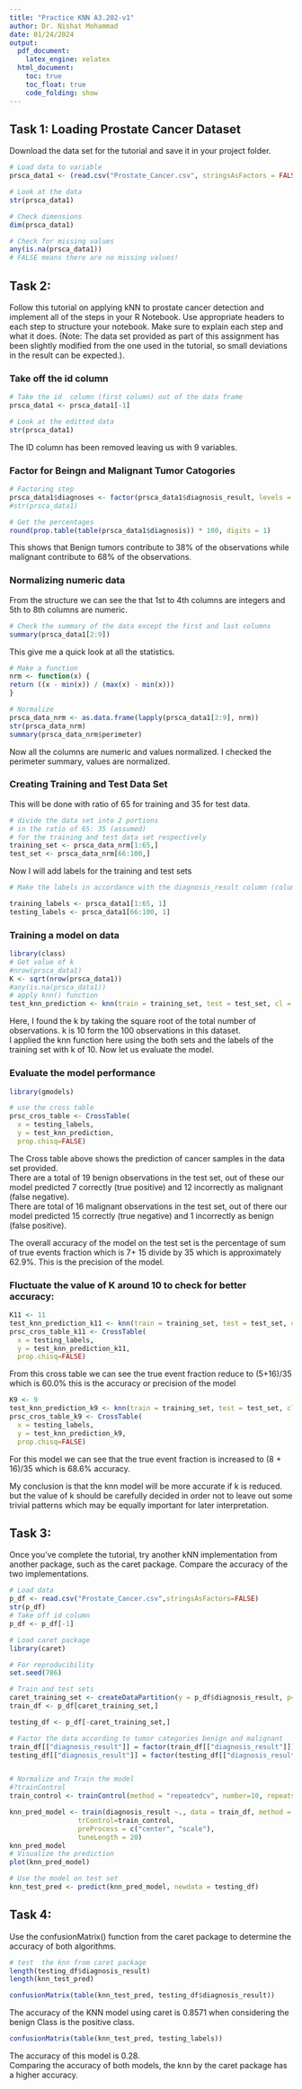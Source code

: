 ```yaml
---
title: "Practice KNN A3.202-v1"
author: Dr. Nishat Mohammad
date: 01/24/2024
output:
  pdf_document:
    latex_engine: xelatex
  html_document:
    toc: true
    toc_float: true
    code_folding: show
---
```


## Task 1: Loading Prostate Cancer Dataset
Download the data set for the tutorial and save it in your project folder.  

```r
# Load data to variable
prsca_data1 <- (read.csv("Prostate_Cancer.csv", stringsAsFactors = FALSE))

# Look at the data
str(prsca_data1)

# Check dimensions
dim(prsca_data1)

# Check for missing values
any(is.na(prsca_data1))
# FALSE means there are no missing values!

```
## Task 2:
Follow this tutorial on applying kNN to prostate cancer detection and implement all of the steps in your R Notebook. Use appropriate headers to each step to structure your notebook. Make sure to explain each step and what it does. (Note: The data set provided as part of this assignment has been slightly modified from the one used in the tutorial, so small deviations in the result can be expected.).  

### Take off the id column
```r
# Take the id  column (first column) out of the data frame
prsca_data1 <- prsca_data1[-1]

# Look at the editted data 
str(prsca_data1)

```
The ID column has been removed leaving us with 9 variables.

### Factor for Beingn and Malignant Tumor Catogories
```r
# Factoring step
prsca_data1$diagnoses <- factor(prsca_data1$diagnosis_result, levels = c("B", "M"), labels = c("Benign", "Malignant"))
#str(prsca_data1)

# Get the percentages
round(prop.table(table(prsca_data1$diagnosis)) * 100, digits = 1)

```
This shows that Benign tumors contribute to 38% of the observations while malignant contribute to 68% of the observations.  

### Normalizing numeric data
From the structure we can see the  that 1st to 4th columns are integers and 5th to 8th columns are numeric.  
```r
# Check the summary of the data except the first and last columns
summary(prsca_data1[2:9])
```
This give me a quick look at all the statistics.  

```r
# Make a function
nrm <- function(x) {
return ((x - min(x)) / (max(x) - min(x)))
}

# Normalize
prsca_data_nrm <- as.data.frame(lapply(prsca_data1[2:9], nrm))
str(prsca_data_nrm)
summary(prsca_data_nrm$perimeter)
```
Now all the columns are numeric and values normalized. I checked the perimeter summary, values are normalized.   

###  Creating Training and Test Data Set
This will be done with ratio of 65 for training and 35 for test data.  

```r
# divide the data set into 2 portions
# in the ratio of 65: 35 (assumed) 
# for the training and test data set respectively
training_set <- prsca_data_nrm[1:65,]
test_set <- prsca_data_nrm[66:100,]

```
  
  
Now I will add labels for the training and test sets
```r
# Make the labels in accordance with the diagnosis_result column (column 1)

training_labels <- prsca_data1[1:65, 1]
testing_labels <- prsca_data1[66:100, 1]
```

### Training a model on data
```r
library(class)
# Get value of k
#nrow(prsca_data1)
K <- sqrt(nrow(prsca_data1))
#any(is.na(prsca_data1))
# apply knn() function
test_knn_prediction <- knn(train = training_set, test = test_set, cl = training_labels, k= K)


```
Here, I found the k by taking the square root of the total number of observations. k is 10 form the 100 observations in this dataset.  
I applied the knn function here using the both sets and the labels of the training set with k of 10. Now let us evaluate the model.  


### Evaluate the model performance
```r
library(gmodels)

# use the cross table
prsc_cros_table <- CrossTable(
  x = testing_labels,
  y = test_knn_prediction,
  prop.chisq=FALSE)
```
The Cross table above shows the prediction of cancer samples in the data set provided.  
There are a total of 19 benign observations in the test set, out of these our model predicted 7 correctly (true positive) and 12 incorrectly as malignant (false negative).    
There are total of 16 malignant observations in the test set, out of there our model predicted 15 correctly (true negative) and 1 incorrectly as benign (false positive).  

The overall accuracy of the model on the test set is the percentage of sum of true events fraction which is 7+ 15 divide by 35 which is  approximately 62.9%. This is the precision of the model.  


### Fluctuate the value of K around 10 to check for better accuracy:  

```r
K11 <- 11
test_knn_prediction_k11 <- knn(train = training_set, test = test_set, cl = training_labels, k= K11)
prsc_cros_table_k11 <- CrossTable(
  x = testing_labels,
  y = test_knn_prediction_k11,
  prop.chisq=FALSE)
```

From this cross table we can see the true event fraction reduce to (5+16)/35  which is 60.0% this is the accuracy or precision of the model

```r
K9 <- 9
test_knn_prediction_k9 <- knn(train = training_set, test = test_set, cl = training_labels, k= K9)
prsc_cros_table_k9 <- CrossTable(
  x = testing_labels,
  y = test_knn_prediction_k9,
  prop.chisq=FALSE)
```

For this model we can see that the true event fraction is increased to (8 + 16)/35  which is 68.6% accuracy.

My conclusion is that the knn model will be more accurate if k is reduced. but the value of k should be carefully decided in order not to leave out some trivial patterns which may be equally important for later interpretation.

## Task 3:
Once you’ve complete the tutorial, try another kNN implementation from another package, such as the caret package. Compare the accuracy of the two implementations.  

```r
# Load data 
p_df <- read.csv("Prostate_Cancer.csv",stringsAsFactors=FALSE)
str(p_df)
# Take off id column
p_df <- p_df[-1]

# Load caret package
library(caret)

# For reproducibility
set.seed(786)

# Train and test sets
caret_training_set <- createDataPartition(y = p_df$diagnosis_result, p= 0.64, list = FALSE)
train_df <- p_df[caret_training_set,]

testing_df <- p_df[-caret_training_set,]

# Factor the data according to tumor categories benign and malignant
train_df[["diagnosis_result"]] = factor(train_df[["diagnosis_result"]])
testing_df[["diagnosis_result"]] = factor(testing_df[["diagnosis_result"]])


# Normalize and Train the model
#?trainControl
train_control <- trainControl(method = "repeatedcv", number=10, repeats = 3)

knn_pred_model <- train(diagnosis_result ~., data = train_df, method = "knn",
                 trControl=train_control,
                 preProcess = c("center", "scale"),
                 tuneLength = 20)
knn_pred_model
# Visualize the prediction
plot(knn_pred_model)

# Use the model on test set
knn_test_pred <- predict(knn_pred_model, newdata = testing_df)

```

## Task 4:
Use the confusionMatrix() function from the caret package to determine the accuracy of both algorithms.  

```r

# test  the knn from caret package
length(testing_df$diagnosis_result)
length(knn_test_pred)

confusionMatrix(table(knn_test_pred, testing_df$diagnosis_result))
```
The accuracy of the KNN model using caret is 0.8571 when considering the benign Class is the positive class. 

```r
confusionMatrix(table(knn_test_pred, testing_labels))
```
The accuracy of this model is 0.28.  
Comparing the accuracy of both models, the knn by the caret package has a higher accuracy.

















